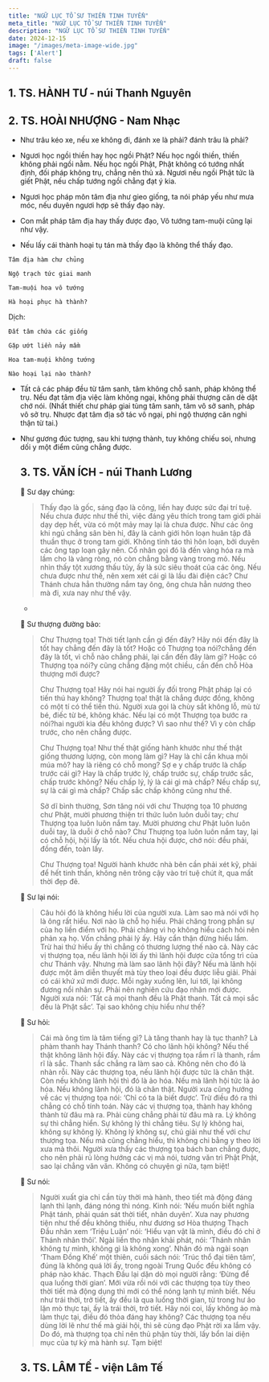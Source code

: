 ```yaml
---
title: "NGỮ LỤC TỔ SƯ THIỀN TINH TUYỂN"
meta_title: "NGỮ LỤC TỔ SƯ THIỀN TINH TUYỂN"
description: "NGỮ LỤC TỔ SƯ THIỀN TINH TUYỂN"
date: 2024-12-15
image: "/images/meta-image-wide.jpg"
tags: ['Alert']
draft: false
---
```


<div style="width: 50%; margin: auto">
  <Youtube client:load id="" title="" />
</div>

<div>

  ## 1. TS. HÀNH TƯ - núi Thanh Nguyên

  ## 2. TS. HOÀI NHƯỢNG - Nam Nhạc

- Như trâu kéo xe, nếu xe không đi, đánh xe là phải? đánh trâu là phải?

- Ngươi học ngồi thiền hay học ngồi Phật? Nếu học ngồi thiền, thiền không phải ngồi nằm. Nếu học ngồi Phật, Phật không có tướng nhất định, đối pháp không trụ, chẳng nên thủ xả. Ngươi nếu ngồi Phật tức là giết Phật, nếu chấp tướng ngồi chẳng đạt ý kia.

- Ngươi học pháp môn tâm địa như gieo giống, ta nói pháp yếu như mưa móc, nếu duyên ngươi hợp sẽ thấy đạo này.

- Con mắt pháp tâm địa hay thấy được đạo, Vô tướng tam-muội cũng lại như vậy.

- Nếu lấy cái thành hoại tụ tán mà thấy đạo là không thể thấy đạo.

```
Tâm địa hàm chư chủng

Ngộ trạch tức giai manh

Tam-muội hoa vô tướng

Hà hoại phục hà thành?
```

Dịch:

```
Đất tâm chứa các giống

Gặp ướt liền nảy mầm

Hoa tam-muội không tướng

Nào hoại lại nào thành?
```

- Tất cả các pháp đều từ tâm sanh, tâm không chỗ sanh, pháp không thể trụ. Nếu đạt tâm địa việc làm không ngại, không phải thượng căn dè dặt chớ nói. (Nhất thiết chư pháp giai tùng tâm sanh, tâm vô sở sanh, pháp vô sở trụ. Nhược đạt tâm địa sở tác vô ngại, phi ngộ thượng căn nghi thận từ tai.)

- Như gương đúc tượng, sau khi tượng thành, tuy không chiếu soi, nhưng dối y một điểm cũng chẳng được.

  ## 3. TS. VĂN ÍCH - núi Thanh Lương

  📀 Sư dạy chúng:

  > Thấy đạo là gốc, sáng đạo là công, liền hay được sức đại trí tuệ.
  Nếu chưa được như thế thì, việc đáng yêu thích trong tam giới phải dạy dẹp hết, vừa có một mảy may lại là chưa được.
  Như các ông khi ngủ chẳng sân bèn hỉ, đây là cảnh giới hôn loạn huân tập đã thuần thục ở trong tam giới.
  Không tỉnh táo thì hôn loạn, bởi duyên các ông tạp loạn gây nên.
  Cổ nhân gọi đó là đến vàng hóa ra mà lầm cho là vàng ròng, nó còn chẳng bằng vàng trong mỏ.
  Nếu nhìn thấy tột xương thấu tủy, ấy là sức siêu thoát của các ông.
  Nếu chưa được như thế, nên xem xét cái gì là lầu đài điện các?
  Chư Thánh chưa hẳn thường nắm tay ông, ông chưa hẳn nương theo mà đi, xưa nay như thế vậy.

  *

  📀 Sư thượng đường bảo:

  > Chư Thượng tọa! Thời tiết lạnh cần gì đến đây? Hãy nói đến đây là tốt hay chẳng đến đây là tốt?
  Hoặc có Thượng tọa nói?chẳng đến đây là tốt, vì chỗ nào chẳng phải, lại cần đến đây làm gì?
  Hoặc có Thượng tọa nói?y cũng chẳng đặng một chiều, cần đến chỗ Hòa thượng mới được?
  >
  > Chư Thượng tọa! Hãy nói hai người ấy đối trong Phật pháp lại có tiến thú hay không?
  Thượng tọa! thật là chẳng được đồng, không có một tí có thể tiến thú.
  Người xưa gọi là chùy sắt không lỗ, mù từ bé, điếc từ bé, không khác.
  Nếu lại có một Thượng tọa bước ra nói?hai người kia đều không được?
  Vì sao như thế? Vì y còn chấp trước, cho nên chẳng được.
  >
  > Chư Thượng tọa! Như thế thật giống hành khước như thế thật giống thương lượng, còn mong làm gì?
  Hay là chỉ cần khua môi múa mỏ? hay là riêng có chỗ mong?
  Sợ e y chấp trước là chấp trước cái gì? Hay là chấp trước lý, chấp trước sự, chấp trước sắc, chấp trước không? Nếu chấp lý, lý là cái gì mà chấp?
  Nếu chấp sự, sự là cái gì mà chấp? Chấp sắc chấp không cũng như thế.
  >
  > Sở dĩ bình thường, Sơn tăng nói với chư Thượng tọa 10 phương chư Phật, mười phương thiện tri thức luôn luôn duỗi tay; chư Thượng tọa luôn luôn nắm tay.
  Mười phương chư Phật luôn luôn duỗi tay, là duỗi ở chỗ nào?
  Chư Thượng tọa luôn luôn nắm tay, lại có chỗ hội, hội lấy là tốt.
  Nếu chưa hội được, chớ nói: đều phải, đồng đến, toàn lấy.
  >
  > Chư Thượng tọa! Người hành khước nhà bên cần phải xét kỹ, phải để hết tinh thần, không nên trông cậy vào trí tuệ chút ít, qua mất thời đẹp đẽ.

  📀 Sư lại nói:

  > Câu hỏi đó là không hiểu lời của người xưa. Làm sao mà nói với họ là ông rất hiểu.
  Nơi nào là chỗ họ hiểu. Phải chăng trong phần sự của họ liền điểm với họ.
  Phải chăng vì họ không hiểu cách hỏi nên phản xạ họ. Vốn chẳng phải lý ấy. Hãy cẩn thận đừng hiểu lầm.
  Trừ hai thứ hiểu ấy thì chẳng có thương lượng thế nào cả.
  Này các vị thượng tọa, nếu lãnh hội lời ấy thì lãnh hội được cửa tổng trì của chư Thánh vậy.
  Nhưng mà làm sao lãnh hội đây? Nếu mà lãnh hội được một âm diễn thuyết mà tùy theo loại đều được liễu giải.
  Phải có cái khứ xứ mới được. Mỗi ngày xuống lên, lui tới, lại không đương nổi nhân sự.
  Phải nên nghiên cứu đạo nhãn mới được. Người xưa nói: ‘Tất cả mọi thanh đều là Phật thanh. Tất cả mọi sắc đều là Phật sắc’.
  Tại sao không chịu hiểu như thế?

  📀 Sư hỏi:

  > Cái mà ông tìm là tâm tiếng gì? Là tăng thanh hay là tục thanh? Là phàm thanh hay Thánh thanh? Có cho lãnh hội không?
  Nếu thế thật không lãnh hội đấy. Này các vị thượng tọa rầm rĩ là thanh, rầm rĩ là sắc.
  Thanh sắc chẳng ra làm sao cả. Không nên cho đó là nhàn rỗi.
  Này các thượng tọa, nếu lãnh hội được tức là chân thật. Còn nếu không lãnh hội thì đó là ảo hóa.
  Nếu mà lãnh hội tức là ảo hóa. Nếu không lãnh hội, đó là chân thật.
  Người xưa cũng hướng về các vị thượng tọa nói: ‘Chỉ có ta là biết được’. Trừ điều đó ra thì chẳng có chỗ tính toán.
  Này các vị thượng tọa, thành hay không thành từ đâu mà ra. Phải cùng chẳng phải từ đâu mà ra. Lý không sự thì chẳng hiển.
  Sự không lý thì chẳng tiêu. Sự lý không hai, không sự không lý. Không lý không sự, chú giải như thế với chư thượng tọa.
  Nếu mà cũng chẳng hiểu, thì không chi bằng y theo lời xưa mà thôi.
  Người xưa thấy các thượng tọa bách ban chẳng được, cho nên phải rủ lòng hướng các vị mà nói, tương văn trì Phật Phật, sao lại chẳng văn văn.
  Không có chuyện gì nữa, tạm biệt!

  📀 Sư nói:

  > Người xuất gia chỉ cần tùy thời mà hành, theo tiết mà động đáng lạnh thì lạnh, đáng nóng thì nóng.
  Kinh nói: ‘Nếu muốn biết nghĩa Phật tánh, phải quán sát thời tiết, nhân duyên’.
  Xưa nay phương tiện như thế đều không thiếu, như đương sơ Hòa thượng Thạch Đầu nhân xem ‘Triệu Luận’ nói: ‘Hiểu vạn vật là mình, điều đó chỉ ở Thánh nhân thôi’. Ngài liền thọ nhận khải phát, nói: ‘Thánh nhân không tự mình, không gì là không xong’.
  Nhân đó mà ngài soạn ‘Tham Đồng Khế’ một thiên, cuối sách nói: ‘Trúc thổ đại tiên tâm’, đúng là không quá lời ấy, trong ngoài Trung Quốc đều không có pháp nào khác. Thạch Đầu lại dặn dò mọi người rằng: ‘Đừng để qua luống thời gian’.
  Mới vừa rồi nói với các thượng tọa tùy theo thời tiết mà động dụng thì mới có thể nóng lạnh tự mình biết. Nếu như trái thời, trở tiết, ấy đều là qua luống thời gian, từ trong hư ảo lặn mò thực tại, ấy là trái thời, trở tiết.
  Hãy nói coi, lấy không ảo mà làm thực tại, điều đó thỏa đáng hay không?
  Các thượng tọa nếu dùng lời lẽ như thế mà giải hội, thì sẽ cùng đạo Phật rời xa lắm vậy.
  Do đó, mà thượng tọa chỉ nên thủ phận tùy thời, lấy bổn lai diện mục của tự kỷ mà hành sự.
  Tạm biệt!

  ## 3. TS. LÂM TẾ - viện Lâm Tế



</div>
